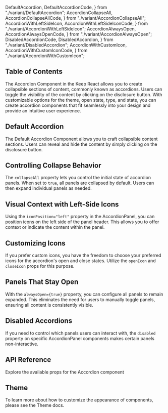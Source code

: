   DefaultAccordion,
  DefaultAccordionCode,
} from "./variant/DefaultAccordion";
  AccordionCollapseAll,
  AccordionCollapseAllCode,
} from "./variant/AccordionCollapseAll";
  AccordionWithLeftSideIcon,
  AccordionWithLeftSideIconCode,
} from "./variant/AccordionWithLeftSideIcon";
  AccordionAlwaysOpen,
  AccordionAlwaysOpenCode,
} from "./variant/AccordionAlwaysOpen";
  DisabledAccordionCode,
  DisabledAccordion,
} from "./variant/DisabledAccordion";
  AccordionWithCustomIcon,
  AccordionWithCustomIconCode,
} from "./variant/AccordionWithCustomIcon";

## Table of Contents

The Accordion Component in the Keep React allows you to create collapsible sections of content, commonly known as accordions. Users can toggle the visibility of the content by clicking on the disclosure button. With customizable options for the theme, open state, type, and state, you can create accordion components that fit seamlessly into your design and provide an intuitive user experience.

## Default Accordion

The Default Accordion Component allows you to craft collapsible content sections. Users can reveal and hide the content by simply clicking on the disclosure button.

<CodePreview github="" code={DefaultAccordionCode} github="Accordion">
  <DefaultAccordion />
</CodePreview>

## Controlling Collapse Behavior

The `collapseAll` property lets you control the initial state of accordion panels. When set to `true`, all panels are collapsed by default. Users can then expand individual panels as needed.

<CodePreview github="Accordion" code={AccordionCollapseAllCode}>
  <AccordionCollapseAll />
</CodePreview>

## Visual Context with Left-Side Icons

Using the `iconPosition="left"` property in the AccordionPanel, you can position icons on the left side of the panel header. This allows you to offer context or indicate the content within the panel.

<CodePreview github="Accordion" code={AccordionWithLeftSideIconCode}>
  <AccordionWithLeftSideIcon />
</CodePreview>

## Customizing Icons

If you prefer custom icons, you have the freedom to choose your preferred icons for the accordion's open and close states. Utilize the `openIcon` and `closeIcon` props for this purpose.

<CodePreview github="Accordion" code={AccordionWithCustomIconCode}>
  <AccordionWithCustomIcon />
</CodePreview>

## Panels That Stay Open

With the `alwaysOpen={true}` property, you can configure all panels to remain expanded. This eliminates the need for users to manually toggle panels, ensuring all content is consistently visible.

<CodePreview github="Accordion" code={AccordionAlwaysOpenCode}>
  <AccordionAlwaysOpen />
</CodePreview>

## Disabled Accordions

If you need to control which panels users can interact with, the `disabled` property on specific AccordionPanel components makes certain panels non-interactive.

<CodePreview github="Accordion" code={DisabledAccordionCode}>
  <DisabledAccordion />
</CodePreview>

## API Reference

Explore the available props for the Accordion component

<ComponentApi data={accordionApiData} />

## Theme

To learn more about how to customize the appearance of components, please see the Theme docs.

<CssThemePreview code={useTheme().theme.accordion} />

